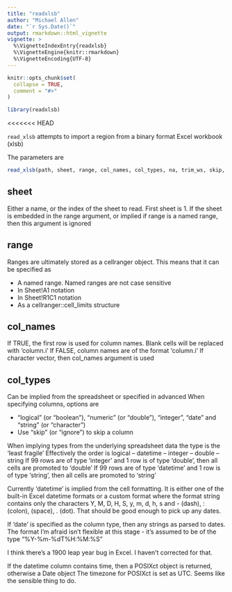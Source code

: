 ```yaml
---
title: "readxlsb"
author: "Michael Allen"
date: "`r Sys.Date()`"
output: rmarkdown::html_vignette
vignette: >
  %\VignetteIndexEntry{readxlsb}
  %\VignetteEngine{knitr::rmarkdown}
  %\VignetteEncoding{UTF-8}
---
```


```r
knitr::opts_chunk$set(
  collapse = TRUE,
  comment = "#>"
)
```

```r
library(readxlsb)
```
<<<<<<< HEAD

`read_xlsb` attempts to import a region from a binary format Excel workbook (xlsb)

The parameters are 
```r
read_xlsb(path, sheet, range, col_names, col_types, na, trim_ws, skip, ...)
```

## sheet

Either a name, or the index of the sheet to read. First sheet is 1. If the sheet is embedded in the range argument, or implied if range is a named range, then this argument is ignored

## range

Ranges are ultimately stored as a cellranger object. This means that it can be specified as 

* A named range. Named ranges are not case sensitive
* In Sheet!A1 notation
* In Sheet!R1C1 notation
* As a cellranger::cell_limits structure

## col_names

If TRUE, the first row is used for column names. Blank cells will be replaced with 'column.i'
If FALSE, column names are of the format 'column.i'
If character vector, then col_names argument is used

## col_types

Can be implied from the spreadsheet or specified in advanced
When specifying columns, options are

* "logical" (or "boolean"), "numeric" (or "double"), "integer", "date" and "string" (or "character")
* Use "skip" (or "ignore") to skip a column
  
When implying types from the underlying spreadsheet data the type is the 'least fragile'
Effectively the order is logical -- datetime -- integer -- double -- string
If 99 rows are of type 'integer' and 1 row is of type 'double', then all cells are promoted to 'double'
If 99 rows are of type 'datetime' and 1 row is of type 'string', then all cells are promoted to 'string'

Currently 'datetime' is implied from the cell formatting. It is either one of the built-in Excel datetime formats or a custom format where the format string contains only the characters Y, M, D, H, S, y, m, d, h, s and - (dash), : (colon), (space), . (dot). That should be good enough to pick up any dates.

If 'date' is specified as the column type, then any strings as parsed to dates. The format I'm afraid isn't flexible at this stage - it's assumed to be of the type "%Y-%m-%dT%H:%M:%S"

I think there's a 1900 leap year bug in Excel. I haven't corrected for that. 

If the datetime column contains time, then a POSIXct object is returned, otherwise a Date object
The timezone for POSIXct is set as UTC. Seems like the sensible thing to do.

